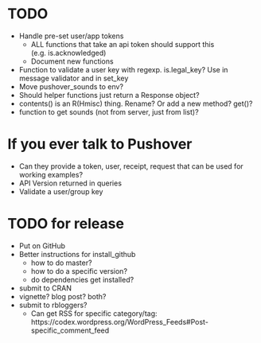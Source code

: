 # TODO
* Handle pre-set user/app tokens
    * ALL functions that take an api token should support this (e.g. is.acknowledged)
    * Document new functions
* Function to validate a user key with regexp. is.legal_key? Use in message validator and in set_key
* Move pushover_sounds to env?
* Should helper functions just return a Response object?
* contents() is an R(Hmisc) thing. Rename? Or add a new method? get()?
* function to get sounds (not from server, just from list)?

# If you ever talk to Pushover
* Can they provide a token, user, receipt, request that can be used for working examples?
* API Version returned in queries
* Validate a user/group key


# TODO for release
* Put on GitHub
* Better instructions for install_github
    * how to do master?
    * how to do a specific version?
    * do dependencies get installed?
* submit to CRAN
* vignette? blog post? both?
* submit to rbloggers?
    * Can get RSS for specific category/tag: https://codex.wordpress.org/WordPress_Feeds#Post-specific_comment_feed
